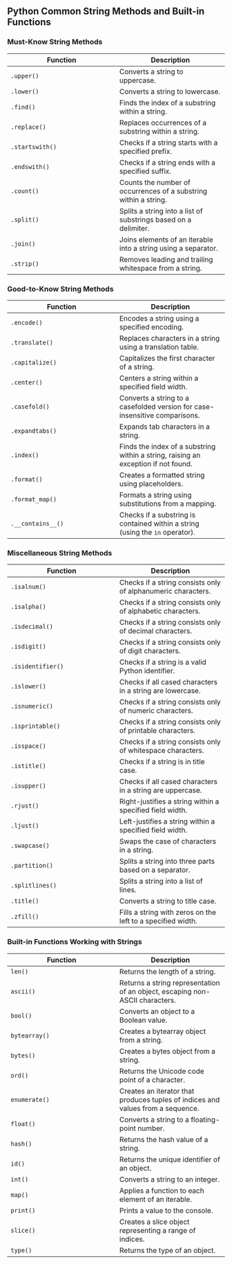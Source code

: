 
## Python Common String Methods and Built-in Functions

### Must-Know String Methods

| Function | Description |
|---|---|
| `.upper()` | Converts a string to uppercase. |
| `.lower()` | Converts a string to lowercase. |
| `.find()` | Finds the index of a substring within a string. |
| `.replace()` | Replaces occurrences of a substring within a string. |
| `.startswith()` | Checks if a string starts with a specified prefix. |
| `.endswith()` | Checks if a string ends with a specified suffix. |
| `.count()` | Counts the number of occurrences of a substring within a string. |
| `.split()` | Splits a string into a list of substrings based on a delimiter. |
| `.join()` | Joins elements of an iterable into a string using a separator. |
| `.strip()` | Removes leading and trailing whitespace from a string. |


### Good-to-Know String Methods

| Function | Description |
|---|---|
| `.encode()` | Encodes a string using a specified encoding. |
| `.translate()` | Replaces characters in a string using a translation table. |
| `.capitalize()` | Capitalizes the first character of a string. |
| `.center()` | Centers a string within a specified field width. |
| `.casefold()` | Converts a string to a casefolded version for case-insensitive comparisons. |
| `.expandtabs()` | Expands tab characters in a string. |
| `.index()` | Finds the index of a substring within a string, raising an exception if not found. |
| `.format()` | Creates a formatted string using placeholders. |
| `.format_map()` | Formats a string using substitutions from a mapping. |
| `.__contains__()` | Checks if a substring is contained within a string (using the `in` operator). |

### Miscellaneous String Methods

| Function | Description |
|---|---|
| `.isalnum()` | Checks if a string consists only of alphanumeric characters. |
| `.isalpha()` | Checks if a string consists only of alphabetic characters. |
| `.isdecimal()` | Checks if a string consists only of decimal characters. |
| `.isdigit()` | Checks if a string consists only of digit characters. |
| `.isidentifier()` | Checks if a string is a valid Python identifier. |
| `.islower()` | Checks if all cased characters in a string are lowercase. |
| `.isnumeric()` | Checks if a string consists only of numeric characters. |
| `.isprintable()` | Checks if a string consists only of printable characters. |
| `.isspace()` | Checks if a string consists only of whitespace characters. |
| `.istitle()` | Checks if a string is in title case. |
| `.isupper()` | Checks if all cased characters in a string are uppercase. |
| `.rjust()` | Right-justifies a string within a specified field width. |
| `.ljust()` | Left-justifies a string within a specified field width. |
| `.swapcase()` | Swaps the case of characters in a string. |
| `.partition()` | Splits a string into three parts based on a separator. |
| `.splitlines()` | Splits a string into a list of lines. |
| `.title()` | Converts a string to title case. |
| `.zfill()` | Fills a string with zeros on the left to a specified width. |

### Built-in Functions Working with Strings

| Function | Description |
|---|---|
| `len()` | Returns the length of a string. |
| `ascii()` | Returns a string representation of an object, escaping non-ASCII characters. |
| `bool()` | Converts an object to a Boolean value. |
| `bytearray()` | Creates a bytearray object from a string. |
| `bytes()` | Creates a bytes object from a string. |
| `ord()` | Returns the Unicode code point of a character. |
| `enumerate()` | Creates an iterator that produces tuples of indices and values from a sequence. |
| `float()` | Converts a string to a floating-point number. |
| `hash()` | Returns the hash value of a string. |
| `id()` | Returns the unique identifier of an object. |
| `int()` | Converts a string to an integer. |
| `map()` | Applies a function to each element of an iterable. |
| `print()` | Prints a value to the console. |
| `slice()` | Creates a slice object representing a range of indices. |
| `type()` | Returns the type of an object. |

